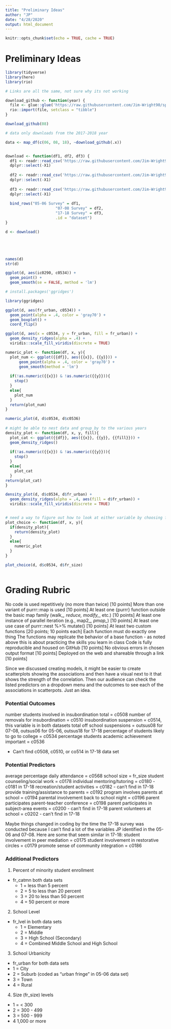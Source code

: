 ```yaml
---
title: "Preliminary Ideas"
author: "JP"
date: "4/28/2020"
output: html_document
---
```


```r
knitr::opts_chunk$set(echo = TRUE, cache = TRUE)
```

# Preliminary Ideas

```r
library(tidyverse)
library(here)
library(rio)

# Links are all the same, not sure why its not working

download_github <- function(year) {
  file <- glue::glue('https://raw.githubusercontent.com/Jim-Wright90/spring2020_finalproj/master/data/safe{year}.csv')
  rio::import(file, setclass = "tibble")
}

download_github(08)

# data only downloads from the 2017-2018 year

data <- map_df(c(06, 08, 18), ~download_github(.x))


download <- function(df1, df2, df3) {
  df1 <- readr::read_csv('https://raw.githubusercontent.com/Jim-Wright90/spring2020_finalproj/master/data/safe06.csv') %>% 
  dplyr::select(-X1)
  
  df2 <- readr::read_csv('https://raw.githubusercontent.com/Jim-Wright90/spring2020_finalproj/master/data/safe08.csv') %>% 
  dplyr::select(-X1)
  
  df3 <- readr::read_csv('https://raw.githubusercontent.com/Jim-Wright90/spring2020_finalproj/master/data/safe18.csv') %>% 
  dplyr::select(-X1)
  
  bind_rows("05-06 Survey" = df1, 
                      "07-08 Survey" = df2, 
                      "17-18 Survey" = df3, 
                      .id = "dataset")
}

d <- download()

```

```r

```

```r

```

```r

```

```r

```


```r
names(d)
str(d)

ggplot(d, aes(ic0290, c0534)) +
  geom_point() +
  geom_smooth(se = FALSE, method = 'lm')

# install.packages('ggridges')

library(ggridges)

ggplot(d, aes(fr_urban, c0534)) +
  geom_point(alpha = .4, color = 'gray70') +
  geom_boxplot() +
  coord_flip()

ggplot(d, aes(x = c0534, y = fr_urban, fill = fr_urban)) +
  geom_density_ridges(alpha = .4) +
  viridis::scale_fill_viridis(discrete = TRUE)

```

```r
numeric_plot <- function(df, x, y){
  plot_num <- ggplot({{df}}, aes({{x}}, {{y}})) +
      geom_point(alpha = .4, color = 'gray70') +
      geom_smooth(method = 'lm')
  
  if(!as.numeric({{x}}) & !as.numeric({{y}})){
    stop()
  }
  else{
    plot_num
  }
  return(plot_num)
}

numeric_plot(d, d$c0534, d$c0536)
  
# might be able to nest data and group_by to the various years 
density_plot <- function(df, x, y, fill){
  plot_cat <- ggplot({{df}}, aes({{x}}, {{y}}, {{fill}})) +
  geom_density_ridges()
  
  if(!as.numeric({{x}}) & !as.numeric({{y}})){
    stop()
  }
  else{
    plot_cat
  }
return(plot_cat)
}

density_plot(d, d$c0534, d$fr_urban) + 
  geom_density_ridges(alpha = .4, aes(fill = d$fr_urban)) +
  viridis::scale_fill_viridis(discrete = TRUE)


# need a way to figure out how to look at either variable by choosing from the previous two functions
plot_choice <- function(df, x, y){
  if(density_plot){
    return(density_plot)
  }
  else{
    numeric_plot
  }
}

plot_choice(d, d$c0534, d$fr_size)
```


```r

```



# Grading Rubric

No code is used repetitively (no more than twice) [10 points]
More than one variant of purrr::map is used [10 points]
At least one {purrr} function outside the basic map family (walk_*, reduce, modify_*, etc.) [10 points]
At least one instance of parallel iteration (e.g., map2_*, pmap_*) [10 points]
At least one use case of purrr::nest %>% mutate() [10 points]
At least two custom functions [20 points; 10 points each]
Each function must do exactly one thing
The functions may replicate the behavior of a base function - as noted above this is about practicing the skills you learn in class
Code is fully reproducible and housed on GitHub [10 points]
No obvious errors in chosen output format [10 points]
Deployed on the web and shareable through a link [10 points]



Since we discussed creating models, it might be easier to create scatterplots showing the associations and then have a visual next to it that shows the strength of the correlation. Then our audience can check the listed predictors on a dropdown menu and the outcomes to see each of the associations in scatterpots. Just an idea. 

### Potential Outcomes 
number students involved in insubordination total = c0508
number of removals for insubordination = c0510
insubordination suspension = c0514, this variable is in both datasets
total off school suspensions = outsus08 for 07-08, outsus06 for 05-06, outsus18 for 17-18
percentage of students likely to go to college = c0534
percentage students academic achievement important = c0536

* Can't find c0508, c0510, or co514 in 17-18 data set 

### Potential Predictors
average percentage daily attendance = c0568
school size = fr_size
student counseling/social work = c0178
individual mentoring/tutoring = c0180 - c0181 in 17-18
recreation/student activities = c0182 - can't find in 17-18
provide training/assistance to parents = c0192
program involves parents at school = c0194
parental involvement back to school night = c0196
parent participates parent-teacher conference = c0198
parent participates in subject-area events = c0200 - can't find in 17-18
parent volunteers at school = c0202 - can't find in 17-18

Maybe things changed in coding by the time the 17-18 survey was conducted because I can't find a lot of the variables JP identified in the 05-06 and 07-08. Here are some that seem similar in 17-18:
student involvement in peer mediation = c0175
student involvement in restorative circles = c0179
promote sense of community integration = c0186


### Additional Predictors
1. Percent of minority student enrollment 
  * fr_catmn both data sets 
    * 1 = less than 5 percent
    * 2 = 5 to less than 20 percent
    * 3 = 20 to less than 50 percent
    * 4 = 50 percent or more 

2. School Level
  * fr_lvel in both data sets 
    * 1 = Elementary
    * 2 = Middle
    * 3 = High School (Secondary)
    * 4 = Combined Middle School and High School
    
3. School Urbanicity 
  * fr_urban for both data sets
  * 1 = City
  * 2 = Suburb (coded as "urban fringe" in 05-06 data set)
  * 3 = Town
  * 4 = Rural 

4. Size (fr_size) levels
  * 1 = < 300
  * 2 = 300 - 499
  * 3 = 500 - 999
  * 4 1,000 or more